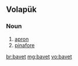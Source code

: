 ==Volapük==

===Noun===
{{infl|vo|noun}}

# [[apron]]
# [[pinafore]]

[[br:bavet]]
[[mg:bavet]]
[[vo:bavet]]